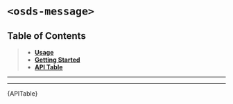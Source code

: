 
<Meta title="UI Components/Message [atom]/Web Component" />

# `<osds-message>`

## Table of Contents
> - **[Usage](#usage)**
> - **[Getting Started](#getting-started)**
> - **[API Table](#api-table)**

<hr/>
<Usage />
<hr/>
<div id="api-table"><Description>{APITable}</Description></div>
